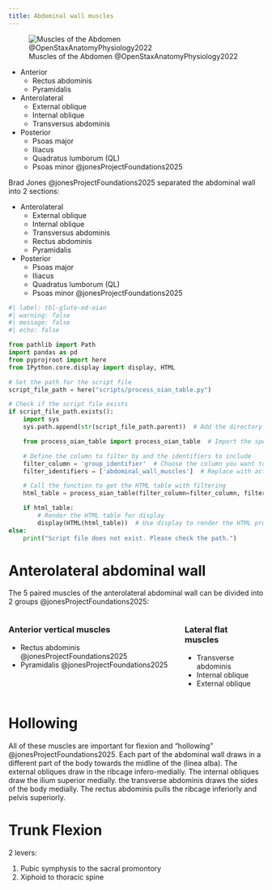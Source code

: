 ```yaml
---
title: Abdominal wall muscles
---
```


![Muscles of the Abdomen @OpenStaxAnatomyPhysiology2022](/The Archive/Images/OpenStax Anatomy and Physiology 2e/fig11.16 Muscles of the Abdomen.jpeg){#fig-openstax-fig11.16}



- Anterior
    - Rectus abdominis
    - Pyramidalis
- Anterolateral
    - External oblique
    - Internal oblique
    - Transversus abdominis
- Posterior
    - Psoas major
    - Iliacus
    - Quadratus lumborum (QL)
    - Psoas minor @jonesProjectFoundations2025


::: {.callout-note}
Brad Jones @jonesProjectFoundations2025 separated the abdominal wall into 2 sections:

- Anterolateral
    - External oblique
    - Internal oblique
    - Transversus abdominis
    - Rectus abdominis
    - Pyramidalis
- Posterior
    - Psoas major
    - Iliacus
    - Quadratus lumborum (QL)
    - Psoas minor @jonesProjectFoundations2025
:::


```python
#| label: tbl-glute-ed-oian
#| warning: false
#| message: false
#| echo: false

from pathlib import Path
import pandas as pd
from pyprojroot import here
from IPython.core.display import display, HTML

# Set the path for the script file
script_file_path = here("scripts/process_oian_table.py")

# Check if the script file exists
if script_file_path.exists():
    import sys
    sys.path.append(str(script_file_path.parent))  # Add the directory of the script to the system path

    from process_oian_table import process_oian_table  # Import the specific function

    # Define the column to filter by and the identifiers to include
    filter_column = 'group_identifier'  # Choose the column you want to filter by
    filter_identifiers = ['abdominal_wall_muscles']  # Replace with actual identifiers you want to include

    # Call the function to get the HTML table with filtering
    html_table = process_oian_table(filter_column=filter_column, filter_identifiers=filter_identifiers)

    if html_table:
        # Render the HTML table for display
        display(HTML(html_table))  # Use display to render the HTML properly
else:
    print("Script file does not exist. Please check the path.")

```


# Anterolateral abdominal wall

The 5 paired muscles of the anterolateral abdominal wall can be divided into 2 groups @jonesProjectFoundations2025:

::: {.columns}
::: {.column}
### Anterior vertical muscles

- Rectus abdominis @jonesProjectFoundations2025
- Pyramidalis @jonesProjectFoundations2025

:::
::: {.column}

### Lateral flat muscles

- Transverse abdominis
- Internal oblique
- External oblique

:::
:::




# Hollowing

All of these muscles are important for flexion and "hollowing" @jonesProjectFoundations2025.
Each part of the abdominal wall draws in a different part of the body towards the midline of the (linea alba).
The external obliques draw in the ribcage infero-medially.
The internal obliques draw the ilium superior medially.
the transverse abdominis draws the sides of the body medially.
The rectus abdominis pulls the ribcage inferiorly and pelvis superiorly.


# Trunk Flexion

2 levers:

1. Pubic symphysis to the sacral promontory
1. Xiphoid to thoracic spine

